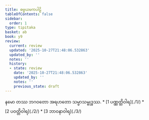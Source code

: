 ```yaml
---
title: ဓမ္မယမကပါဠိ
tableOfContents: false
sidebar:
  order: 1
type: tipitaka
basket: ab
book: y9
review:
  current: review
  updated: '2025-10-27T21:48:06.532863'
  updated_by: ''
  notes: ''
  history:
  - state: review
    date: '2025-10-27T21:48:06.532863'
    updated_by: ''
    notes: ''
    previous_state: draft
---
```


<ReviewStatus review={frontmatter.review} showDetails={true} />

<HypothesisAnnotation frontmatter={frontmatter} />

<Paragraph number="1" type="center" book="y9">
နမော တဿ ဘဂဝတော အရဟတော သမ္မာသမ္ဗုဒ္ဓဿ.

</Paragraph>

<TableOfContents book="y9">
* [1 ပဏ္ဏတ္တိဝါရ](./1/)
* [2 ပဝတ္တိဝါရ](./2/)
* [3 ဘာဝနာဝါရ](./3/)
</TableOfContents>
